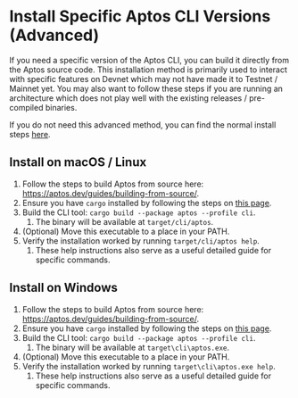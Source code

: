 # Install Specific Aptos CLI Versions (Advanced)

If you need a specific version of the Aptos CLI, you can build it directly from the Aptos source code. This installation method is primarily used to interact with specific features on Devnet which may not have made it to Testnet / Mainnet yet. You may also want to follow these steps if you are running an architecture which does not play well with the existing releases / pre-compiled binaries.

If you do not need this advanced method, you can find the normal install steps [here](../install-cli.mdx).

## Install on macOS / Linux

1. Follow the steps to build Aptos from source here: https://aptos.dev/guides/building-from-source/.
2. Ensure you have `cargo` installed by following the steps on [this page](https://doc.rust-lang.org/cargo/getting-started/installation.html#install-rust-and-cargo).
3. Build the CLI tool: `cargo build --package aptos --profile cli`.
   1. The binary will be available at `target/cli/aptos`.
4. (Optional) Move this executable to a place in your PATH.
5. Verify the installation worked by running `target/cli/aptos help`.
   1. These help instructions also serve as a useful detailed guide for specific commands.

## Install on Windows

1. Follow the steps to build Aptos from source here: https://aptos.dev/guides/building-from-source/.
2. Ensure you have `cargo` installed by following the steps on [this page](https://doc.rust-lang.org/cargo/getting-started/installation.html#install-rust-and-cargo).
3. Build the CLI tool: `cargo build --package aptos --profile cli`.
   1. The binary will be available at `target\cli\aptos.exe`.
4. (Optional) Move this executable to a place in your PATH.
5. Verify the installation worked by running `target\cli\aptos.exe help`.
   1. These help instructions also serve as a useful detailed guide for specific commands.
